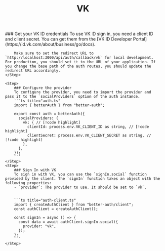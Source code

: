 ﻿---
title: VK
description: VK ID Provider
---

<Steps>
    <Step>
        ### Get your VK ID credentials
        To use VK ID sign in, you need a client ID and client secret. You can get them from the [VK ID Developer Portal](https://id.vk.com/about/business/go/docs).

        Make sure to set the redirect URL to `http://localhost:3000/api/auth/callback/vk` for local development. For production, you should set it to the URL of your application. If you change the base path of the auth routes, you should update the redirect URL accordingly.
    </Step>

    <Step>
        ### Configure the provider
        To configure the provider, you need to import the provider and pass it to the `socialProviders` option of the auth instance.
        ```ts title="auth.ts"
        import { betterAuth } from "better-auth";

        export const auth = betterAuth({
          socialProviders: {
            vk: { // [!code highlight]
              clientId: process.env.VK_CLIENT_ID as string, // [!code highlight]
              clientSecret: process.env.VK_CLIENT_SECRET as string, // [!code highlight]
            },
          },
        });
        ```
    </Step>
    <Step>
        ### Sign In with VK
        To sign in with VK, you can use the `signIn.social` function provided by the client. The `signIn` function takes an object with the following properties:
        - `provider`: The provider to use. It should be set to `vk`.


        ```ts title="auth-client.ts"
        import { createAuthClient } from "better-auth/client";
        const authClient = createAuthClient();

        const signIn = async () => {
          const data = await authClient.signIn.social({
            provider: "vk",
          });
        };
        ```
    </Step>

</Steps>

